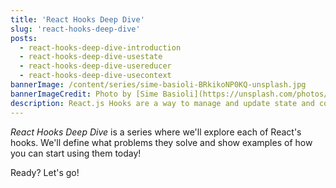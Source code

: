 ```yaml
---
title: 'React Hooks Deep Dive'
slug: 'react-hooks-deep-dive'
posts:
  - react-hooks-deep-dive-introduction
  - react-hooks-deep-dive-usestate
  - react-hooks-deep-dive-usereducer
  - react-hooks-deep-dive-usecontext
bannerImage: /content/series/sime-basioli-BRkikoNP0KQ-unsplash.jpg
bannerImageCredit: Photo by [Sime Basioli](https://unsplash.com/photos/BRkikoNP0KQ)
description: React.js Hooks are a way to manage and update state and component logic in functional components. They allow you to use state and other React features, providing a way to reuse stateful logic and avoid state management complexity. They can simplify code by eliminating the need for HOCs and render props. Using hooks results in cleaner, more concise and easier to maintain code, improving the developer experience. However, React hooks can be confusing and hard to learn. This series explores React Hooks deeply and how you can master them.
---
```


_React Hooks Deep Dive_ is a series where we'll explore each of React's hooks. We'll define what
problems they solve and show examples of how you can start using them today!

Ready? Let's go!
